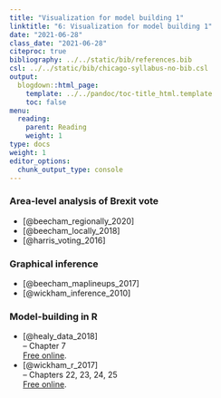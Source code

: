 ```yaml
---
title: "Visualization for model building 1"
linktitle: "6: Visualization for model building 1"
date: "2021-06-28"
class_date: "2021-06-28"
citeproc: true
bibliography: ../../static/bib/references.bib
csl: ../../static/bib/chicago-syllabus-no-bib.csl
output:
  blogdown::html_page:
    template: ../../pandoc/toc-title_html.template
    toc: false
menu:
  reading:
    parent: Reading
    weight: 1
type: docs
weight: 1
editor_options:
  chunk_output_type: console
---
```



### Area-level analysis of Brexit vote

- [@beecham_regionally_2020]
- [@beecham_locally_2018]
- [@harris_voting_2016]


### Graphical inference

- [@beecham_maplineups_2017]
- [@wickham_inference_2010]

### Model-building in R

- [@healy_data_2018]\
-- Chapter 7\
[Free online](https://socviz.co/).
- [@wickham_r_2017]\
-- Chapters 22, 23, 24, 25\
[Free online](https://r4ds.had.co.nz/).
